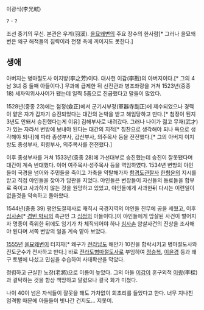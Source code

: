 이광식(李光軾)

? - ?

조선 중기의 무신. 본관은 우계(羽溪). [[을묘왜변]]의 주요 장수의 한사람[* 그러나 을묘왜변은 왜구 해적들의 침략이라 전쟁 축에 끼이지도 못한다.] 

== 생애 ==
아버지는 병마절도사 이지방(李之芳)이다. 대사헌 이감(李戡)의 아버지이다.[* 그의 4남 3녀 중 둘째 아들이다.] 무과에 급제한 뒤 선전관과 병조좌랑을 거쳐 1523년(중종 18) 세자익위사사어가 됐는데 일찍 5품으로 진급했다고 말들이 많았다.

1528년(중종 23)에는 첨정(僉正)에서 군기시부정(軍器寺副正)에 제수되었으나 경력이 얕은 자가 갑자기 승진되었다는 대간의 논박을 받고 해임당하고 만다.[* 첨정이 된지 3년도 안돼서 승진했다는게 이유] 김해부사로 내려갔다. 그러나 나이가 젊고 무재(武才)가 있는 자라서 변방에 보내야 된다는 대간의 지적[* 칭찬으로 생각해야 되나 욕으로 생각해야 되나]에 따라 종성부사, 갑산부사, 의주목사 등을 전전했다.[* 그의 아버지 이지방도 종성부사, 회령부사, 의주목사를 전전했다.]

이후 종성부사를 거쳐 1533년(중종 28)에 가선대부로 승진했는데 승진이 잘못됐다며 대간이 계속 반대했다. 이어 여주목사·성주목사 등을 역임하였다. 1534년 변방의 야인들이 국경을 넘어와 주민들을 죽이고 가축을 약탈해가자 [[함경도]][[관찰사]] [[한형윤]]의 지시를 받고 직접 야인들을 찾아가 담판을 지었다. 야인들은 변장들이 자신들의 동료들을 함부로 죽이고 사과하지 않는 것을 원망하고 있었고, 야인들에게 사과한뒤 다시는 이런일이 없을것을 약속하고 돌아왔다.

1544년(중종 39) 평안도절제사로 재직시 국경지역의 야인들 진무에 공을 세웠고, 이후 [[심사손]][* [[경빈 박씨]]의 측근인 그 [[심정]]의 아들이다.]이 야인들에게 암살된 사건이 벌어지자 명종이 즉위한 뒤에도 임기가 차 체직되어야 하나 [[심사손]] 암살사건의 진상을 조사해야 된다며 서쪽 변방의 일을 계속 맡아 보았다.

[[1555년]] [[을묘왜변]]이 터지자[* 왜구가 [[전라남도]] 해안가 10진을 함락시키고 병마절도사와 진도군수가 전사하고 만다.] 바로 [[전라도]][[병마절도사]]로 부임하여 [[정승복]], [[이윤경]] 등과 왜구 토벌에 나섰고 민심을 수습하여 사태확산을 막았다.

청렴하고 근실한 노장(老將)으로 이름이 높았다. 그의 아들 [[이감]]이 훈구외척 [[이량]](李樑)과 결탁하는 것을 항상 책망하고 말렸으나 결국 화가 미쳤다.

나이 40이 넘은 자식들이 잘못을 해도 가차없이 회초리를 들었다고 한다. 너무 지나친 엄격함 때문에 아들들이 빗나간 건지도… 지못미.

